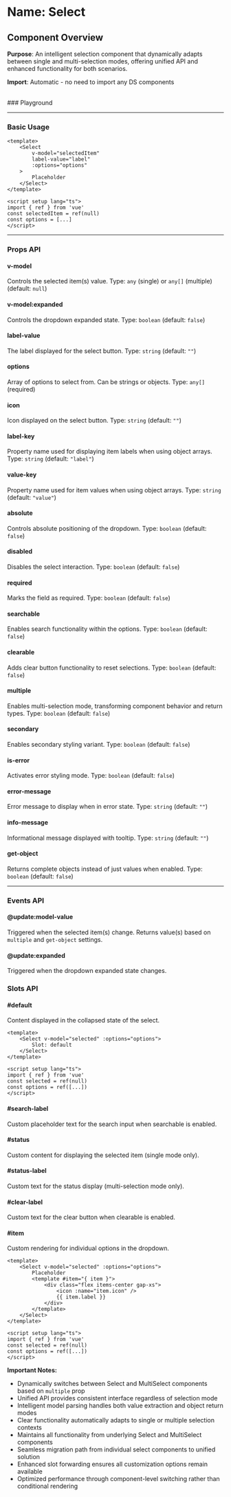 
<Meta of={Select} />

# Name: Select
## Component Overview

**Purpose**: An intelligent selection component that dynamically adapts between single and multi-selection modes, offering unified API and enhanced functionality for both scenarios.

**Import**: Automatic - no need to import any DS components

<br />
### Playground

<Canvas of={Select.Primary} />
<Controls />

---

### Basic Usage

```vue
<template>
    <Select 
        v-model="selectedItem"
        label-value="label"
        :options="options"
    >
        Placeholder
    </Select>
</template>

<script setup lang="ts">
import { ref } from 'vue'
const selectedItem = ref(null)
const options = [...]
</script>
```

<Canvas sourceState="none" of={Select.Primary} />

---

### Props API

#### v-model
Controls the selected item(s) value. Type: `any` (single) or `any[]` (multiple) (default: `null`)

#### v-model:expanded
Controls the dropdown expanded state. Type: `boolean` (default: `false`)

#### label-value
The label displayed for the select button. Type: `string` (default: `""`)

#### options
Array of options to select from. Can be strings or objects. Type: `any[]` (required)

#### icon
Icon displayed on the select button. Type: `string` (default: `""`)

#### label-key
Property name used for displaying item labels when using object arrays. Type: `string` (default: `"label"`)

#### value-key
Property name used for item values when using object arrays. Type: `string` (default: `"value"`)

#### absolute
Controls absolute positioning of the dropdown. Type: `boolean` (default: `false`)

<Canvas sourceState="none" of={Select.Absolute} />

#### disabled
Disables the select interaction. Type: `boolean` (default: `false`)

<Canvas sourceState="none" of={Select.Disabled} />

#### required
Marks the field as required. Type: `boolean` (default: `false`)

<Canvas sourceState="none" of={Select.Required} />

#### searchable
Enables search functionality within the options. Type: `boolean` (default: `false`)

<Canvas sourceState="none" of={Select.Searchable} />

#### clearable
Adds clear button functionality to reset selections. Type: `boolean` (default: `false`)

<Canvas sourceState="none" of={Select.Clearable} />

#### multiple
Enables multi-selection mode, transforming component behavior and return types. Type: `boolean` (default: `false`)

<Canvas sourceState="none" of={Select.Multiple} />

#### secondary
Enables secondary styling variant. Type: `boolean` (default: `false`)

<Canvas sourceState="none" of={Select.Secondary} />

#### is-error
Activates error styling mode. Type: `boolean` (default: `false`)

<Canvas sourceState="none" of={Select.IsError} />

#### error-message
Error message to display when in error state. Type: `string` (default: `""`)

#### info-message
Informational message displayed with tooltip. Type: `string` (default: `""`)

<Canvas sourceState="none" of={Select.InfoMessage} />

#### get-object
Returns complete objects instead of just values when enabled. Type: `boolean` (default: `false`)

---

### Events API

#### @update:model-value
Triggered when the selected item(s) change. Returns value(s) based on `multiple` and `get-object` settings.

#### @update:expanded
Triggered when the dropdown expanded state changes.

### Slots API

#### #default
Content displayed in the collapsed state of the select.

```vue
<template>
    <Select v-model="selected" :options="options">
        Slot: default
    </Select>
</template>

<script setup lang="ts">
import { ref } from 'vue'
const selected = ref(null)
const options = ref([...])
</script>
```

#### #search-label
Custom placeholder text for the search input when searchable is enabled.

#### #status
Custom content for displaying the selected item (single mode only).

#### #status-label
Custom text for the status display (multi-selection mode only).

#### #clear-label
Custom text for the clear button when clearable is enabled.

#### #item
Custom rendering for individual options in the dropdown.

```vue
<template>
    <Select v-model="selected" :options="options">
        Placeholder
        <template #item="{ item }">
            <div class="flex items-center gap-xs">
                <icon :name="item.icon" />
                {{ item.label }}
            </div>
        </template>
    </Select>
</template>

<script setup lang="ts">
import { ref } from 'vue'
const selected = ref(null)
const options = ref([...])
</script>
```

<Canvas sourceState="none" of={Select.CustomItem} />

**Important Notes:**
- Dynamically switches between Select and MultiSelect components based on `multiple` prop
- Unified API provides consistent interface regardless of selection mode
- Intelligent model parsing handles both value extraction and object return modes
- Clear functionality automatically adapts to single or multiple selection contexts
- Maintains all functionality from underlying Select and MultiSelect components
- Seamless migration path from individual select components to unified solution
- Enhanced slot forwarding ensures all customization options remain available
- Optimized performance through component-level switching rather than conditional rendering